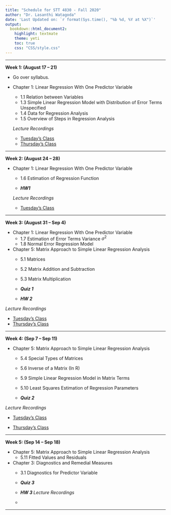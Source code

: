 ```yaml
---
title: "Schedule for STT 4830 - Fall 2020"
author: "Dr. Lasanthi Watagoda"
date: 'Last Updated on: `r format(Sys.time(), "%b %d, %Y at %X")`'
output: 
  bookdown::html_document2: 
    highlight: textmate
    theme: yeti
    toc: true
    css: "CSS/style.css"
---
```


***

**Week 1: (August 17 -- 21)**

* Go over syllabus.
* Chapter 1: Linear Regression With One Predictor Variable
    * 1.1 Relation between Variables
    * 1.3 Simple Linear Regression Model with Distribution of Error Terms Unspecified
    * 1.4 Data for Regression Analysis
    * 1.5 Overview of Steps in Regression Analysis

  *Lecture Recordings*
  
  * [Tuesday's Class](https://appstate.zoom.us/rec/share/68F4BenTsVFOabOQ90uBXIQTBZ_kT6a81SEfrvYNyBnFHFJgvGB89Or4l6_on43n)
  * [Thursday's Class](https://appstate.zoom.us/rec/share/tdJKE5Pszj1JaYnHz17EXLwrO7rKaaa81XBP_PIEz0mjXXpw44VMHowZ81f7JLes)

***

**Week 2: (August 24 -- 28)**

* Chapter 1: Linear Regression With One Predictor Variable
    * 1.6 Estimation of Regression Function 
    
     * ***HW1***
    
  *Lecture Recordings*
  
  * [Tuesday's Class](https://appstate.zoom.us/rec/share/7PN1fuCuz0FOW43ox3r2Z694Atq1aaa80yRNrKAPy0s7eaoyib87HPDRJaGyyhUr)

***

**Week 3: (August 31 -- Sep 4)**

* Chapter 1: Linear Regression With One Predictor Variable
    * 1.7 Estimation of Error Terms Variance $\sigma^2$
    * 1.8 Normal Error Regression Model  
    
* Chapter 5: Matrix Approach to Simple Linear Regression Analysis 
    * 5.1 Matrices
    * 5.2 Matrix Addition and Subtraction
    * 5.3 Matrix Multiplication 
    
    
    * ***Quiz 1***
    *  ***HW 2***
    
 *Lecture Recordings*
 
  * [Tuesday's Class](https://appstate.zoom.us/rec/share/4_R5Ma37yCRLZ9aSwnDvSKoGHYLdX6a81Hcd__dfnUu8lhTik7JQnaMWmu1-uloq)
  * [Thursday's Class](https://appstate.zoom.us/rec/share/OIC7NUaWzWC6jDzRmshWRNUhqemXUiI_PlDrYKaz1BwUV8A6vskvrA8ka78azLyv.WYS75k1kzvmA6Pnl)


***

**Week 4: (Sep 7  -- Sep 11)**
 
* Chapter 5: Matrix Approach to Simple Linear Regression Analysis 
    * 5.4 Special Types of Matrices
    * 5.6 Inverse of a Matrix (In R)
    * 5.9 Simple Linear Regression Model in Matrix Terms
    * 5.10  Least Squares Estimation of Regression Parameters
    
    * ***Quiz 2***
    
 *Lecture Recordings*
 
  * [Tuesday's Class](https://appstate.zoom.us/rec/share/fXWx8Fbq6BERzmVOKcI5fPdVIDW0gO-bIHOqNYJRq6-gb4CX8f9QgREofDzZpw.uS6K5SANJ7dSKctF)
  
* [Thursday's Class](https://appstate.zoom.us/rec/share/SfgKZjDwZBlptlt5sEDpDsYhMP524fR6Yz6gUaCDp-dnz3DVZm32_M51zB1O8Geb.iglJ4lQ9wPbz9QwU)

***

**Week 5: (Sep 14  -- Sep 18)**
 
* Chapter 5: Matrix Approach to Simple Linear Regression Analysis  
    * 5.11  Fitted Values and Residuals
    
* Chapter 3: Diagnostics and Remedial Measures
    * 3.1  Diagnostics for Predictor Variable 
    
    * ***Quiz 3***
    *  ***HW 3 ***
 *Lecture Recordings*
 
  * 

***

